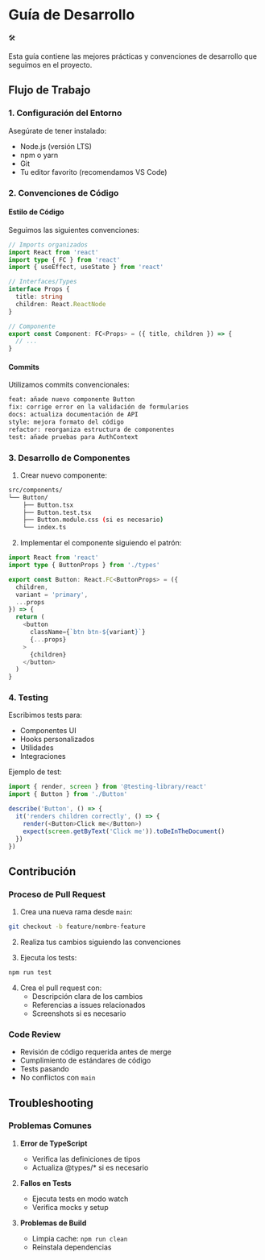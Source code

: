 # Guía de Desarrollo

<div className="flex items-center gap-2 p-4 bg-violet-50 rounded-lg border border-violet-200 mb-8">
  <span role="img" aria-label="tools" className="text-2xl">🛠️</span>
  <p className="text-sm text-violet-800">
    Esta guía contiene las mejores prácticas y convenciones de desarrollo que seguimos en el proyecto.
  </p>
</div>

## Flujo de Trabajo

### 1. Configuración del Entorno

Asegúrate de tener instalado:
- Node.js (versión LTS)
- npm o yarn
- Git
- Tu editor favorito (recomendamos VS Code)

### 2. Convenciones de Código

#### Estilo de Código

Seguimos las siguientes convenciones:

```typescript
// Imports organizados
import React from 'react'
import type { FC } from 'react'
import { useEffect, useState } from 'react'

// Interfaces/Types
interface Props {
  title: string
  children: React.ReactNode
}

// Componente
export const Component: FC<Props> = ({ title, children }) => {
  // ...
}
```

#### Commits

Utilizamos commits convencionales:
```bash
feat: añade nuevo componente Button
fix: corrige error en la validación de formularios
docs: actualiza documentación de API
style: mejora formato del código
refactor: reorganiza estructura de componentes
test: añade pruebas para AuthContext
```

### 3. Desarrollo de Componentes

1. Crear nuevo componente:
```bash
src/components/
└── Button/
    ├── Button.tsx
    ├── Button.test.tsx
    ├── Button.module.css (si es necesario)
    └── index.ts
```

2. Implementar el componente siguiendo el patrón:
```typescript
import React from 'react'
import type { ButtonProps } from './types'

export const Button: React.FC<ButtonProps> = ({
  children,
  variant = 'primary',
  ...props
}) => {
  return (
    <button
      className={`btn btn-${variant}`}
      {...props}
    >
      {children}
    </button>
  )
}
```

### 4. Testing

Escribimos tests para:
- Componentes UI
- Hooks personalizados
- Utilidades
- Integraciones

Ejemplo de test:
```typescript
import { render, screen } from '@testing-library/react'
import { Button } from './Button'

describe('Button', () => {
  it('renders children correctly', () => {
    render(<Button>Click me</Button>)
    expect(screen.getByText('Click me')).toBeInTheDocument()
  })
})
```

## Contribución

### Proceso de Pull Request

1. Crea una nueva rama desde `main`:
```bash
git checkout -b feature/nombre-feature
```

2. Realiza tus cambios siguiendo las convenciones

3. Ejecuta los tests:
```bash
npm run test
```

4. Crea el pull request con:
   - Descripción clara de los cambios
   - Referencias a issues relacionados
   - Screenshots si es necesario

### Code Review

- Revisión de código requerida antes de merge
- Cumplimiento de estándares de código
- Tests pasando
- No conflictos con `main`

## Troubleshooting

### Problemas Comunes

1. **Error de TypeScript**
   - Verifica las definiciones de tipos
   - Actualiza @types/* si es necesario

2. **Fallos en Tests**
   - Ejecuta tests en modo watch
   - Verifica mocks y setup

3. **Problemas de Build**
   - Limpia cache: `npm run clean`
   - Reinstala dependencias
